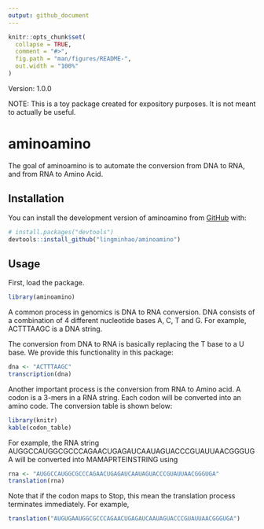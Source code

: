 ```yaml
---
output: github_document
---
```


<!-- README.md is generated from README.Rmd. Please edit that file -->

```r
knitr::opts_chunk$set(
  collapse = TRUE,
  comment = "#>",
  fig.path = "man/figures/README-",
  out.width = "100%"
)
```
Version: 1.0.0 

NOTE: This is a toy package created for expository purposes. It is not meant to actually be useful. 

# aminoamino

<!-- badges: start -->
<!-- badges: end -->

The goal of aminoamino is to automate the conversion from DNA to RNA, and from RNA to Amino Acid. 

## Installation

You can install the development version of aminoamino from [GitHub](https://github.com/) with:
      
``` r
# install.packages("devtools")
devtools::install_github("lingminhao/aminoamino")
```

## Usage
First, load the package. 
```r
library(aminoamino)
```

A common process in genomics is DNA to RNA conversion. DNA consists of a combination of 4 different nucleotide bases A, C, T and G. For example, ACTTTAAGC is a DNA string. 

The conversion from DNA to RNA is basically replacing the T base to a U base. We provide this functionality in this package: 

```r
dna <- "ACTTTAAGC"
transcription(dna)
```

Another important process is the conversion from RNA to Amino acid. A codon is a 3-mers in a RNA string. Each codon will be converted into an amino code. The conversion table is shown below: 

```r
library(knitr)
kable(codon_table)
```

For example, the RNA string AUGGCCAUGGCGCCCAGAACUGAGAUCAAUAGUACCCGUAUUAACGGGUGA will be converted into MAMAPRTEINSTRING using 

```r
rna <- "AUGGCCAUGGCGCCCAGAACUGAGAUCAAUAGUACCCGUAUUAACGGGUGA"
translation(rna)
```

Note that if the codon maps to Stop, this mean the translation process terminates immediately. For example, 

```r
translation("AUGUGAAUGGCGCCCAGAACUGAGAUCAAUAGUACCCGUAUUAACGGGUGA")
```
